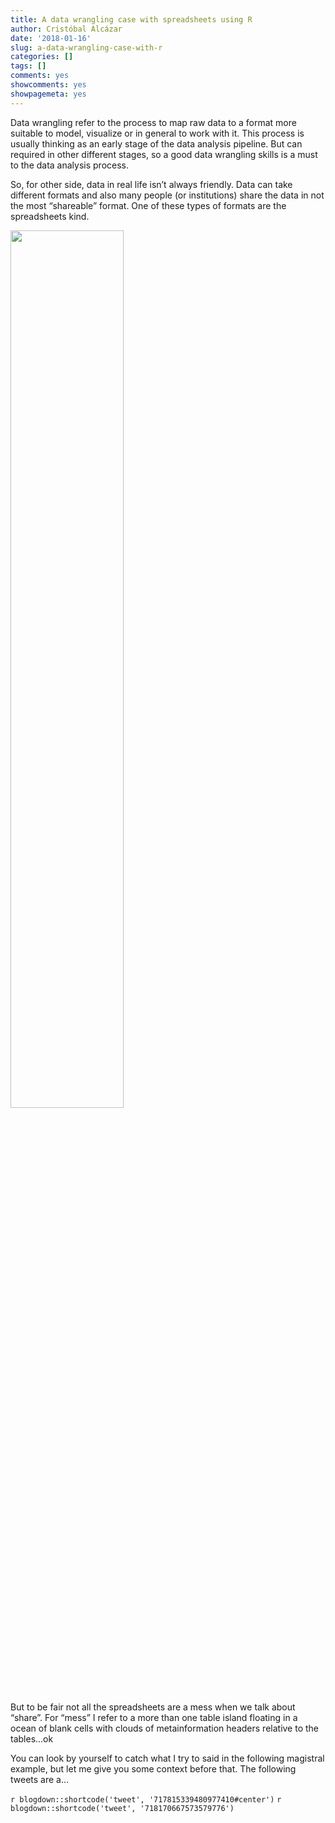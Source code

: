 ```yaml
---
title: A data wrangling case with spreadsheets using R
author: Cristóbal Alcázar
date: '2018-01-16'
slug: a-data-wrangling-case-with-r
categories: []
tags: []
comments: yes
showcomments: yes
showpagemeta: yes
---
```


Data wrangling refer to the process to map raw data to a format more suitable to model, visualize or in general to work with it. This process is usually thinking as an early stage of the data analysis pipeline. But can required in other different stages, so a good data wrangling skills is a must to the data analysis process.

So, for other side, data in real life isn’t always friendly. Data can take different formats and also many people (or institutions) share the data in not the most “shareable” format. One of these types of formats are the spreadsheets kind.

![](img/spreadsheet_shock.jpg#center){ width=60% }

But to be fair not all the spreadsheets are a mess when we talk about "share". For "mess" I refer to a more than one table island floating in a ocean of blank cells with clouds of metainformation headers relative to the tables...ok
 
You can look by yourself to catch what I try to said in the following magistral example, but let me give you some context before that. The following tweets are a...

`r blogdown::shortcode('tweet', '717815339480977410#center')`
`r blogdown::shortcode('tweet', '718170667573579776')`

